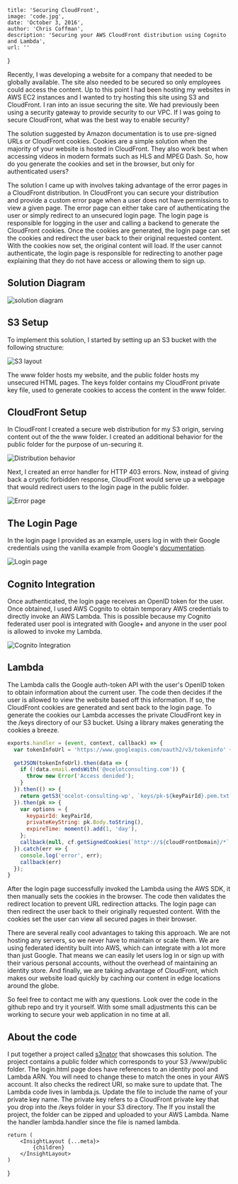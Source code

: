 
    title: 'Securing CloudFront',
    image: 'code.jpg',
    date: 'October 3, 2016',
    author: 'Chris Coffman',
    description: 'Securing your AWS CloudFront distribution using Cognito and Lambda',
    url: ''
}

Recently, I was developing a website for a company that needed to be globally available. The site also needed to be secured so only employees could access the content. Up to this point I had been hosting my websites in AWS EC2 instances and I wanted to try hosting this site using S3 and CloudFront. I ran into an issue securing the site. We had previously been using a security gateway to provide security to our VPC. If I was going to secure CloudFront, what was the best way to enable security?

The solution suggested by Amazon documentation is to use pre-signed URLs or CloudFront cookies. Cookies are a simple solution when the majority of your website is hosted in CloudFront. They also work best when accessing videos in modern formats such as HLS and MPEG Dash. So, how do you generate the cookies and set in the browser, but only for authenticated users?

The solution I came up with involves taking advantage of the error pages in a CloudFront distribution. In CloudFront you can secure your distribution and provide a custom error page when a user does not have permissions to view a given page. The error page can either take care of authenticating the user or simply redirect to an unsecured login page. The login page is responsible for logging in the user and calling a backend to generate the CloudFront cookies. Once the cookies are generated, the login page can set the cookies and redirect the user back to their original requested content. With the cookies now set, the original content will load. If the user cannot authenticate, the login page is responsible for redirecting to another page explaining that they do not have access or allowing them to sign up.

## Solution Diagram

![solution diagram](/assets/images/posts/2016-10-03-cloudfront-security/flow.jpg)

## S3 Setup

To implement this solution, I started by setting up an S3 bucket with the following structure:

![S3 layout](/assets/images/posts/2016-10-03-cloudfront-security/heirarchy.jpg)

The www folder hosts my website, and the public folder hosts my unsecured HTML pages. The keys folder contains my CloudFront private key file, used to generate cookies to access the content in the www folder.

## CloudFront Setup

In CloudFront I created a secure web distribution for my S3 origin, serving content out of the the www folder. I created an additional behavior for the public folder for the purpose of un-securing it.

![Distribution behavior](/assets/images/posts/2016-10-03-cloudfront-security/behaviors.jpg)

Next, I created an error handler for HTTP 403 errors. Now, instead of giving back a cryptic forbidden response, CloudFront would serve up a webpage that would redirect users to the login page in the public folder.

![Error page](/assets/images/posts/2016-10-03-cloudfront-security/error_pages.jpg)

## The Login Page

In the login page I provided as an example, users log in with their Google credentials using the vanilla example from Google's [documentation](https://developers.google.com/identity/sign-in/web/).

![Login page](/assets/images/posts/2016-10-03-cloudfront-security/login.jpg)

## Cognito Integration

Once authenticated, the login page receives an OpenID token for the user. Once obtained, I used AWS Cognito to obtain temporary AWS credentials to directly invoke an AWS Lambda. This is possible because my Cognito federated user pool is integrated with Google+ and anyone in the user pool is allowed to invoke my Lambda.

![Cognito Integration](/assets/images/posts/2016-10-03-cloudfront-security/auth_providers.jpg)

## Lambda

The Lambda calls the Google auth-token API with the user's OpenID token to obtain information about the current user. The code then decides if the user is allowed to view the website based off this information. If so, the CloudFront cookies are generated and sent back to the login page. To generate the cookies our Lambda accesses the private CloudFront key in the /keys directory of our S3 bucket. Using a library makes generating the cookies a breeze.

```js
exports.handler = (event, context, callback) => {
  var tokenInfoUrl = 'https://www.googleapis.com/oauth2/v3/tokeninfo' + events.Logins['accounts.google.com'];
  
  getJSON(tokenInfoUrl).then(data => {
    if (!data.email.endsWith('@ocelotconsulting.com')) {
      throw new Error('Access denided');
    }
  }).then(() => {
    return getS3('ocelot-consulting-wp', `keys/pk-${keyPairId}.pem.txt`);
  }).then(pk => {
    var options = {
      keypairId: keyPairId,
      privateKeyString: pk.Body.toString(),
      expireTime: moment().add(1, 'day'),
    };
    callback(null, cf.getSignedCookies(`http*://${cloudFrontDomain}/*`, options));
  }).catch(err => {
    console.log('error', err);
    callback(err)
  });
}
```

After the login page successfully invoked the Lambda using the AWS SDK, it then manually sets the cookies in the browser. The code then validates the redirect location to prevent URL redirection attacks. The login page can then redirect the user back to their originally requested content. With the cookies set the user can view all secured pages in their browser.

There are several really cool advantages to taking this approach. We are not hosting any servers, so we never have to maintain or scale them. We are using federated identity built into AWS, which can integrate with a lot more than just Google. That means we can easily let users log in or sign up with their various personal accounts, without the overhead of maintaining an identity store. And finally, we are taking advantage of CloudFront, which makes our website load quickly by caching our content in edge locations around the globe.

So feel free to contact me with any questions. Look over the code in the github repo and try it yourself. With some small adjustments this can be working to secure your web application in no time at all.

## About the code

I put together a project called [s3nator](https://github.com/ocelotconsulting/s3nator) that showcases this solution. The project contains a public folder which corresponds to your S3 /www/public folder. The login.html page does have references to an identity pool and Lambda ARN. You will need to change these to match the ones in your AWS account. It also checks the redirect URI, so make sure to update that. The Lambda code lives in lambda.js. Update the file to include the name of your private key name. The private key refers to a CloudFront private key that you drop into the /keys folder in your S3 directory. The If you install the project, the folder can be zipped and uploaded to your AWS Lambda. Name the handler lambda.handler since the file is named lambda.

    return (
        <InsightLayout {...meta}>
            {children}
        </InsightLayout>
    )
}

